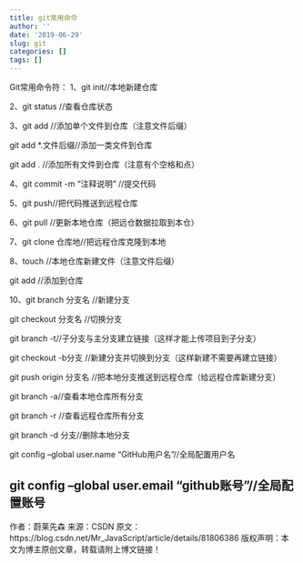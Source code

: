 ```yaml
---
title: git常用命令
author: ''
date: '2019-06-29'
slug: git
categories: []
tags: []
---
```


Git常用命令符：
1、git init//本地新建仓库

2、git status //查看仓库状态

3、git add <file> //添加单个文件到仓库（注意文件后缀）

git add *.文件后缀//添加一类文件到仓库

git add . //添加所有文件到仓库（注意有个空格和点）

4、git commit -m "注释说明" //提交代码

5、git push//把代码推送到远程仓库

6、git pull //更新本地仓库（把远仓数据拉取到本仓）

7、git clone 仓库地//把远程仓库克隆到本地

8、touch <file>//本地仓库新建文件（注意文件后缀）

git add <file>//添加到仓库


10、git branch 分支名 //新建分支

git checkout 分支名 //切换分支

git branch -t//子分支与主分支建立链接（这样才能上传项目到子分支）

git checkout -b分支 //新建分支并切换到分支（这样新建不需要再建立链接）

git push origin 分支名 //把本地分支推送到远程仓库（给远程仓库新建分支）

git branch -a//查看本地仓库所有分支

git branch -r //查看远程仓库所有分支

git branch -d 分支//删除本地分支

git config --global user.name "GitHub用户名"//全局配置用户名

git config --global user.email "github账号"//全局配置账号
--------------------- 
作者：蔚莱先森 
来源：CSDN 
原文：https://blog.csdn.net/Mr_JavaScript/article/details/81806386 
版权声明：本文为博主原创文章，转载请附上博文链接！